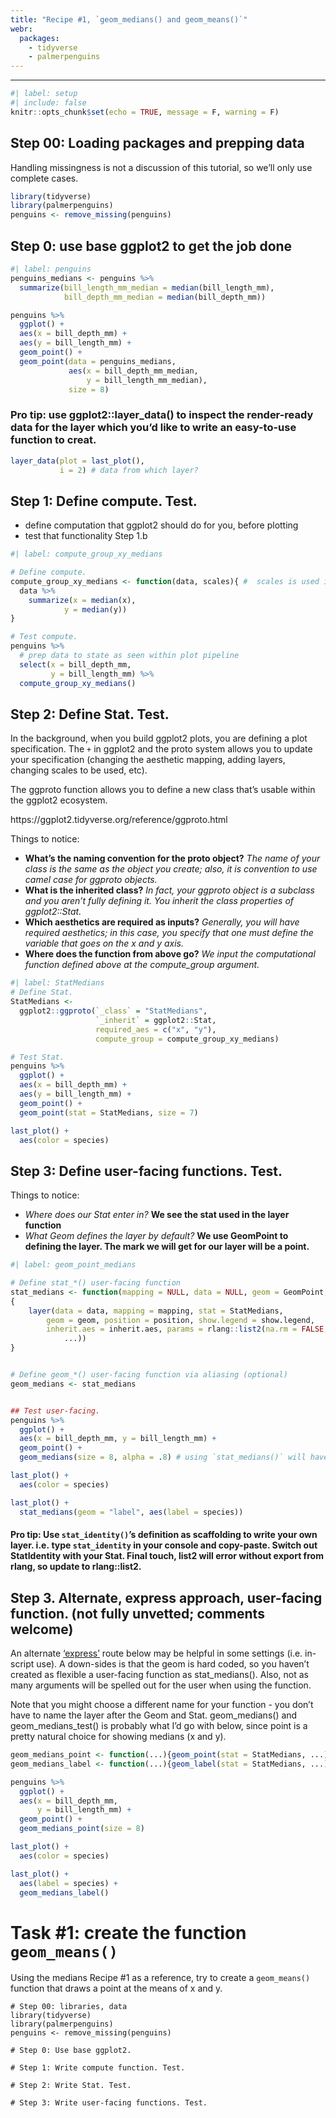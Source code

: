 ```yaml
---
title: "Recipe #1, `geom_medians() and geom_means()`"
webr: 
  packages:
    - tidyverse
    - palmerpenguins
---
```




---

```r
#| label: setup
#| include: false 
knitr::opts_chunk$set(echo = TRUE, message = F, warning = F)
```

## Step 00: Loading packages and prepping data

Handling missingness is not a discussion of this tutorial, so we'll only use complete cases.

```r
library(tidyverse)
library(palmerpenguins)
penguins <- remove_missing(penguins) 
```

## Step 0: use base ggplot2 to get the job done

```r
#| label: penguins
penguins_medians <- penguins %>% 
  summarize(bill_length_mm_median = median(bill_length_mm),
            bill_depth_mm_median = median(bill_depth_mm))

penguins %>% 
  ggplot() + 
  aes(x = bill_depth_mm) + 
  aes(y = bill_length_mm) + 
  geom_point() + 
  geom_point(data = penguins_medians,
             aes(x = bill_depth_mm_median,
                 y = bill_length_mm_median),
             size = 8)
```


### Pro tip: use ggplot2::layer_data() to inspect the render-ready data for the layer which you'd like to write an easy-to-use function to creat.

```r
layer_data(plot = last_plot(), 
           i = 2) # data from which layer?
```

## Step 1: Define compute. Test.

- define computation that ggplot2 should do for you, before plotting
- test that functionality Step 1.b

```r
#| label: compute_group_xy_medians

# Define compute.
compute_group_xy_medians <- function(data, scales){ #  scales is used internally in ggplot2
  data %>% 
    summarize(x = median(x),
            y = median(y))
}

# Test compute. 
penguins %>%
  # prep data to state as seen within plot pipeline
  select(x = bill_depth_mm,  
         y = bill_length_mm) %>%  
  compute_group_xy_medians()
```


## Step 2: Define Stat. Test.

In the background, when you build ggplot2 plots, you are defining a plot specification.  The `+` in ggplot2 and the proto system allows you to update your specification (changing the aesthetic mapping, adding layers, changing scales to be used, etc).  


The ggproto function allows you to define a new class that's usable within the ggplot2 ecosystem.

https://ggplot2.tidyverse.org/reference/ggproto.html


Things to notice:

- **What's the naming convention for the proto object?** *The name of your class is the same as the object you create; also, it is convention to use camel case for ggproto objects.*
- **What is the inherited class?**  *In fact, your ggproto object is a subclass and you aren't fully defining it.  You inherit the class properties of ggplot2::Stat.*
- **Which aesthetics are required as inputs?** *Generally, you will have required aesthetics; in this case, you specify that one must define the variable that goes on the x and y axis.*
- **Where does the function from above go?** *We input the computational function defined above at the compute_group argument.*

```r
#| label: StatMedians
# Define Stat. 
StatMedians <- 
  ggplot2::ggproto(`_class` = "StatMedians", 
                   `_inherit` = ggplot2::Stat,
                   required_aes = c("x", "y"),
                   compute_group = compute_group_xy_medians)

# Test Stat.
penguins %>% 
  ggplot() + 
  aes(x = bill_depth_mm) + 
  aes(y = bill_length_mm) + 
  geom_point() + 
  geom_point(stat = StatMedians, size = 7) 

last_plot() + 
  aes(color = species)
```


## Step 3: Define user-facing functions. Test.




Things to notice:

- *Where does our Stat enter in?* **We see the stat used in the layer function**
- *What Geom defines the layer by default?* **We use GeomPoint to defining the layer.  The mark we will get for our layer will be a point.**



```r
#| label: geom_point_medians

# Define stat_*() user-facing function
stat_medians <- function(mapping = NULL, data = NULL, geom = GeomPoint, position = "identity", ..., show.legend = NA, inherit.aes = TRUE) 
{
    layer(data = data, mapping = mapping, stat = StatMedians, 
        geom = geom, position = position, show.legend = show.legend, 
        inherit.aes = inherit.aes, params = rlang::list2(na.rm = FALSE, 
            ...))
}


# Define geom_*() user-facing function via aliasing (optional)
geom_medians <- stat_medians


## Test user-facing.
penguins %>%
  ggplot() +
  aes(x = bill_depth_mm, y = bill_length_mm) +
  geom_point() +
  geom_medians(size = 8, alpha = .8) # using `stat_medians()` will have same result

last_plot() + 
  aes(color = species) 

last_plot() + 
  stat_medians(geom = "label", aes(label = species))
```

#### Pro tip: Use `stat_identity()`'s definition as scaffolding to write your own layer. i.e. type `stat_identity` in your console and copy-paste. Switch out StatIdentity with your Stat. Final touch, list2 will error without export from rlang, so update to rlang::list2.

## Step 3. Alternate, express approach, user-facing function. (not fully unvetted; comments welcome)

An alternate ['express'](https://github.com/teunbrand/ggplot-extension-club/discussions/26) route below may be helpful in some settings (i.e. in-script use).  A down-sides is that the geom is hard coded, so you haven't created as flexible a user-facing function as stat_medians(). Also, not as many arguments will be spelled out for the user when using the function.  

Note that you might choose a different name for your function - you don't have to name the layer after the Geom and Stat. geom_medians() and geom_medians_test() is probably what I'd go with below, since point is a pretty natural choice for showing medians (x and y).

```r
geom_medians_point <- function(...){geom_point(stat = StatMedians, ...)}
geom_medians_label <- function(...){geom_label(stat = StatMedians, ...)}

penguins %>%
  ggplot() +
  aes(x = bill_depth_mm, 
      y = bill_length_mm) +
  geom_point() +
  geom_medians_point(size = 8)

last_plot() + 
  aes(color = species) 

last_plot() + 
  aes(label = species) +
  geom_medians_label()
```






# Task #1: create the function `geom_means()`

Using the medians Recipe #1 as a reference, try to create a `geom_means()` function that draws a point at the means of x and y. 


```webr-r
# Step 00: libraries, data
library(tidyverse)
library(palmerpenguins)
penguins <- remove_missing(penguins) 

# Step 0: Use base ggplot2.

# Step 1: Write compute function. Test.

# Step 2: Write Stat. Test.

# Step 3: Write user-facing functions. Test.

```

